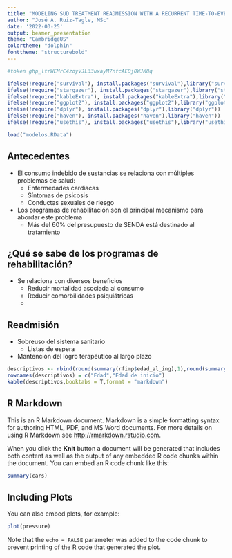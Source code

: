 ```yaml
---
title: "MODELING SUD TREATMENT READMISSION WITH A RECURRENT TIME-TO-EVENT APPROACH"
author: "José A. Ruiz-Tagle, MSc"
date: '2022-03-25'
output: beamer_presentation
theme: "CambridgeUS"
colortheme: "dolphin"
fonttheme: "structurebold"
---
```

```r
#token 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
```

```r
ifelse(!require("survival"), install.packages("survival"),library("survival"))
ifelse(!require("stargazer"), install.packages("stargazer"),library("stargazer"))
ifelse(!require("kableExtra"), install.packages("kableExtra"),library("kableExtra"))
ifelse(!require("ggplot2"), install.packages("ggplot2"),library("ggplot2"))
ifelse(!require("dplyr"), install.packages("dplyr"),library("dplyr"))
ifelse(!require("haven"), install.packages("haven"),library("haven"))
ifelse(!require("usethis"), install.packages("usethis"),library("usethis"))

```

```r
load("modelos.RData")
```
## Antecedentes

* El consumo indebido de sustancias se relaciona con múltiples problemas de salud:
  + Enfermedades cardiacas
  + Síntomas de psicosis
  + Conductas sexuales de riesgo
  

* Los programas de rehabilitación son el principal mecanismo para abordar este problema
  + Más del 60% del presupuesto de SENDA está destinado al tratamiento
  
## ¿Qué se sabe de los programas de rehabilitación?
* Se relaciona con diversos beneficios
  + Reducir mortalidad asociada al consumo
  + Reducir comorbilidades psiquiátricas
  + 

## Readmisión
* Sobreuso del sistema sanitario
  + Listas de espera
* Mantención del logro terapéutico al largo plazo





```r
descriptivos <- rbind(round(summary(rfimp$edad_al_ing),1),round(summary(rfimp$edad_inicio),1))
rownames(descriptivos) = c("Edad","Edad de inicio")
kable(descriptivos,booktabs = T,format = "markdown")
```
## R Markdown

This is an R Markdown document. Markdown is a simple formatting syntax for authoring HTML, PDF, and MS Word documents. For more details on using R Markdown see <http://rmarkdown.rstudio.com>.

When you click the **Knit** button a document will be generated that includes both content as well as the output of any embedded R code chunks within the document. You can embed an R code chunk like this:

```r
summary(cars)
```

## Including Plots

You can also embed plots, for example:

```r
plot(pressure)
```

Note that the `echo = FALSE` parameter was added to the code chunk to prevent printing of the R code that generated the plot.
